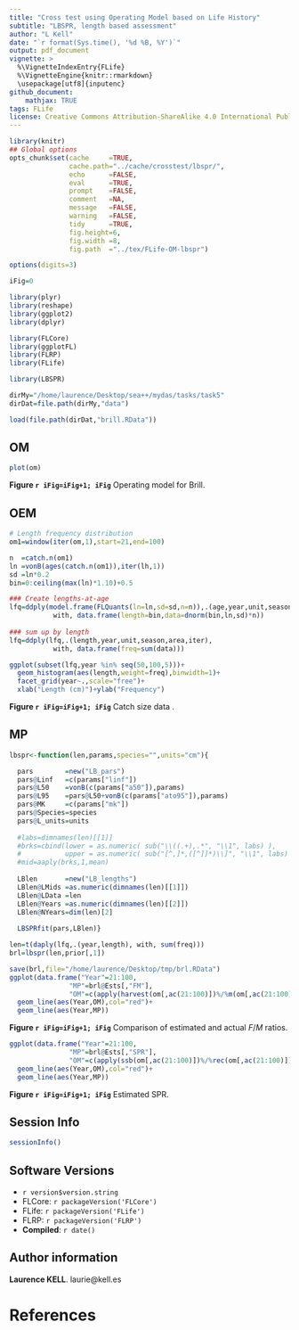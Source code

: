 ```yaml
---
title: "Cross test using Operating Model based on Life History"
subtitle: "LBSPR, length based assessment"
author: "L Kell"
date: "`r format(Sys.time(), '%d %B, %Y')`"
output: pdf_document
vignette: >
  %\VignetteIndexEntry{FLife}
  %\VignetteEngine{knitr::rmarkdown}
  \usepackage[utf8]{inputenc}
github_document:
    mathjax: TRUE
tags: FLife
license: Creative Commons Attribution-ShareAlike 4.0 International Public License
---
```


```r
library(knitr)
## Global options
opts_chunk$set(cache     =TRUE,
               cache.path="../cache/crosstest/lbspr/",
               echo      =FALSE,
               eval      =TRUE,
               prompt    =FALSE,
               comment   =NA,
               message   =FALSE,
               warning   =FALSE,
               tidy      =TRUE,
               fig.height=6,
               fig.width =8,
               fig.path  ="../tex/FLife-OM-lbspr")

options(digits=3)

iFig=0
```
```r
library(plyr)
library(reshape)
library(ggplot2)
library(dplyr)

library(FLCore)
library(ggplotFL)
library(FLRP)
library(FLife)

library(LBSPR)
```
```r
dirMy="/home/laurence/Desktop/sea++/mydas/tasks/task5"
dirDat=file.path(dirMy,"data")
```
```r
load(file.path(dirDat,"brill.RData"))
```

## OM
```r
plot(om)
```
**Figure `r iFig=iFig+1; iFig`** Operating model for Brill. 


## OEM
```r
# Length frequency distribution
om1=window(iter(om,1),start=21,end=100)

n  =catch.n(om1)
ln =vonB(ages(catch.n(om1)),iter(lh,1))
sd =ln*0.2
bin=0:ceiling(max(ln)*1.10)+0.5

### Create lengths-at-age 
lfq=ddply(model.frame(FLQuants(ln=ln,sd=sd,n=n)),.(age,year,unit,season,area,iter), 
           with, data.frame(length=bin,data=dnorm(bin,ln,sd)*n))
  
### sum up by length 
lfq=ddply(lfq,.(length,year,unit,season,area,iter), 
           with, data.frame(freq=sum(data)))
```


```r
ggplot(subset(lfq,year %in% seq(50,100,5)))+
  geom_histogram(aes(length,weight=freq),binwidth=1)+
  facet_grid(year~.,scale="free")+
  xlab("Length (cm)")+ylab("Frequency")
```

**Figure `r iFig=iFig+1; iFig`** Catch size data . 


## MP

```r
lbspr<-function(len,params,species="",units="cm"){

  pars        =new("LB_pars")
  pars@Linf   =c(params["linf"]) 
  pars@L50    =vonB(c(params["a50"]),params) 
  pars@L95    =pars@L50+vonB(c(params["ato95"]),params)
  pars@MK     =c(params["mk"])
  pars@Species=species
  pars@L_units=units
  
  #labs=dimnames(len)[[1]]
  #brks=cbind(lower = as.numeric( sub("\\((.+),.*", "\\1", labs) ),
  #           upper = as.numeric( sub("[^,]*,([^]]*)\\]", "\\1", labs) ))
  #mid=aaply(brks,1,mean)
  
  LBlen       =new("LB_lengths")
  LBlen@LMids =as.numeric(dimnames(len)[[1]])
  LBlen@LData =len
  LBlen@Years =as.numeric(dimnames(len)[[2]])
  LBlen@NYears=dim(len)[2] 
  
  LBSPRfit(pars,LBlen)}
```

```r
len=t(daply(lfq,.(year,length), with, sum(freq)))
brl=lbspr(len,prior[,1])

save(brl,file="/home/laurence/Desktop/tmp/brl.RData")
ggplot(data.frame("Year"=21:100,
               "MP"=brl@Ests[,"FM"],
               "OM"=c(apply(harvest(om[,ac(21:100)])%/%m(om[,ac(21:100)]),c(2),mean))))+
  geom_line(aes(Year,OM),col="red")+
  geom_line(aes(Year,MP))
```
**Figure `r iFig=iFig+1; iFig`** Comparison of estimated and actual $F/M$ ratios.

```r
ggplot(data.frame("Year"=21:100,
               "MP"=brl@Ests[,"SPR"],
               "OM"=c(apply(ssb(om[,ac(21:100)])%/%rec(om[,ac(21:100)]),c(2),mean))/1000))+
  geom_line(aes(Year,OM),col="red")+
  geom_line(aes(Year,MP))
```
**Figure `r iFig=iFig+1; iFig`** Estimated SPR.

\newpage
## Session Info

```r
sessionInfo()
```

## Software Versions

* `r version$version.string`
* FLCore: `r packageVersion('FLCore')`
* FLife:  `r packageVersion('FLife')`
* FLRP:  `r packageVersion('FLRP')`
* **Compiled**: `r date()`

## Author information

**Laurence KELL**. laurie@kell.es

# References {#References}

